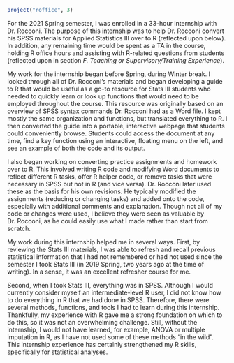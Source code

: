 
```r
project("roffice", 3)
```
For the 2021 Spring semester, I was enrolled in a 33-hour internship with Dr. Rocconi. The purpose of this internship was to help Dr. Rocconi convert his SPSS materials for Applied Statistics III over to R (reflected upon below). In addition, any remaining time would be spent as a TA in the course, holding R office hours and assisting with R-related questions from students (reflected upon in section *F. Teaching or Supervisory/Training Experience*).

My work for the internship began before Spring, during Winter break. I looked through all of Dr. Rocconi’s materials and began developing a guide to R that would be useful as a go-to resource for Stats III students who needed to quickly learn or look up functions that would need to be employed throughout the course. This resource was originally based on an overview of SPSS syntax commands Dr. Rocconi had as a Word file. I kept mostly the same organization and functions, but translated everything to R. I then converted the guide into a portable, interactive webpage that students could conveniently browse. Students could access the document at any time, find a key function using an interactive, floating menu on the left, and see an example of both the code and its output.

I also began working on converting practice assignments and homework over to R. This involved writing R code and modifying Word documents to reflect different R tasks, offer R helper code, or remove tasks that were necessary in SPSS but not in R (and vice versa). Dr. Rocconi later used these as the basis for his own revisions. He typically modified the assignments (reducing or changing tasks) and added onto the code, especially with additional comments and explanation. Though not all of my code or changes were used, I believe they were seen as valuable by Dr. Rocconi, as he could easily use what I made rather than start from scratch.

My work during this internship helped me in several ways. First, by reviewing the Stats III materials, I was able to refresh and recall previous statistical information that I had not remembered or had not used since the semester I took Stats III (in 2019 Spring, two years ago at the time of writing). In a sense, it was an excellent refresher course for me.

Second, when I took Stats III, everything was in SPSS. Although I would currently consider myself an intermediate-level R user, I did not know how to do everything in R that we had done in SPSS. Therefore, there were several methods, functions, and tools I had to learn during this internship. Thankfully, my experience with R gave me a strong foundation on which to do this, so it was not an overwhelming challenge. Still, without the internship, I would not have learned, for example, ANOVA or multiple imputation in R, as I have not used some of these methods “in the wild”. This internship experience has certainly strengthened my R skills, specifically for statistical analyses.
